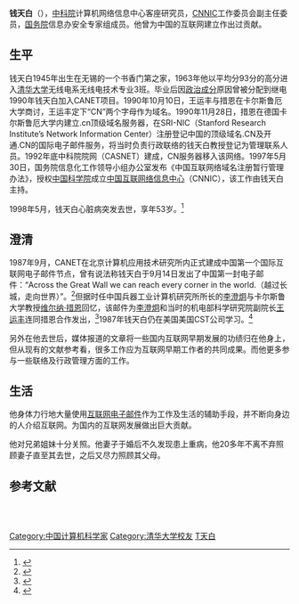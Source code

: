 '''钱天白'''（{{bd|1945年||1998年|5月8日|catIdx=Q钱}}），[[中国科学院|中科院]]计算机网络信息中心客座研究员，[[CNNIC|CNNIC]]工作委员会副主任委员，[[中华人民共和国国务院|国务院]]信息办安全专家组成员。他曾为中国的互联网建立作出过贡献。

==生平==

钱天白1945年出生在无锡的一个书香门第之家，1963年他以平均分93分的高分进入[[清华大学|清华大学]]无线电系无线电技术专业3班。毕业后因[[政治成分|政治成分]]原因曾被分配到继电
1990年钱天白加入CANET项目。1990年10月10日，王运丰与措恩在卡尔斯鲁厄大学商讨，王运丰定下“CN”两个字母作为域名。1990年11月28日，措恩在德国卡尔斯鲁厄大学内建立.cn顶级域名服务器，在SRI-NIC（Stanford Research Institute’s Network Information Center）注册登记中国的顶级域名.CN及开通.CN的国际电子邮件服务，将当时负责行政联络的钱天白教授登记为管理联系人员。1992年底中科院院网（CASNET）建成，CN服务器移入该网络。1997年5月30日，国务院信息化工作领导小组办公室发布《中国互联网络域名注册暂行管理办法》，授权[[中国科学院|中国科学院]]成立[[中国互联网络信息中心|中国互联网络信息中心]]（CNNIC），该工作由钱天白主持。

1998年5月，钱天白心脏病突发去世，享年53岁。<ref>{{Cite web |url=http://news.xinhuanet.com/newmedia/2006-11/21/content_5358804.htm |title=中国接入互联网的早期工作回顾 |access-date=2009-03-11 |archive-date=2017-04-22 |archive-url=https://web.archive.org/web/20170422124156/http://news.xinhuanet.com/newmedia/2006-11/21/content_5358804.htm |dead-url=no }}</ref>

==澄清==

1987年9月，CANET在北京计算机应用技术研究所内正式建成中国第一个国际互联网电子邮件节点，曾有说法称钱天白于9月14日发出了中国第一封电子邮件：“Across the Great Wall we can reach every corner in the world.（越过长城，走向世界）”。<ref>{{Cite web |url=http://www2.ccw.com.cn/1998/18/167439.shtml |title="中国上网第一人"钱天白先生去世 |access-date=2009-03-11 |archive-date=2010-11-25 |archive-url=https://web.archive.org/web/20101125074424/http://www2.ccw.com.cn/1998/18/167439.shtml |dead-url=yes }}</ref>但据时任中国兵器工业计算机研究所所长的[[李澄炯|李澄炯]]与卡尔斯鲁大学教授[[维尔纳·措恩|维尔纳·措恩]]回忆，该邮件为[[李澄炯|李澄炯]]和当时的机电部科学研究院副院长[[王运丰|王运丰]]连同措恩合作发出，<ref>{{Cite web |url=http://info.chinabyte.com/486/8575986.shtml |title=推动中国信息化发展的十个人之李澄炯 |access-date=2009-03-11 |archive-url=https://web.archive.org/web/20141002153242/http://info.chinabyte.com/486/8575986.shtml |archive-date=2014-10-02 |dead-url=yes }}</ref>1987年钱天白仍在美国美国CST公司学习。<ref>{{Cite web |url=http://www.godpp.gov.cn/cjzc_/2008-07/08/content_13758190.htm |title=寻找中国第一位网民 首封电子邮件网络上走了六天 |access-date=2009-03-11 |archive-date=2010-12-27 |archive-url=https://web.archive.org/web/20101227111138/http://www.godpp.gov.cn/cjzc_/2008-07/08/content_13758190.htm |dead-url=no }}</ref>

另外在他去世后，媒体报道的文章将一些国内互联网早期发展的功绩归在他身上，但从现有的文献参考看，很多工作应为互联网早期工作者的共同成果。而他更多参与一些联络及行政管理方面的工作。

==生活==

他身体力行地大量使用[[互联网|互联网]][[电子邮件|电子邮件]]作为工作及生活的辅助手段，并不断向身边的人介绍互联网。为国内的互联网发展做出巨大贡献。

他对兄弟姐妹十分关照。他妻子于婚后不久发现患上重病，他20多年不离不弃照顾妻子直至其去世，之后又尽力照顾其父母。

==参考文献==
{{reflist|2}}

<br />
<br />
{{DEFAULTSORT:Q钱天白}}
[[Category:中国计算机科学家|Category:中国计算机科学家]]
[[Category:清华大学校友|Category:清华大学校友]]
[[Category:钱姓|T天白]]